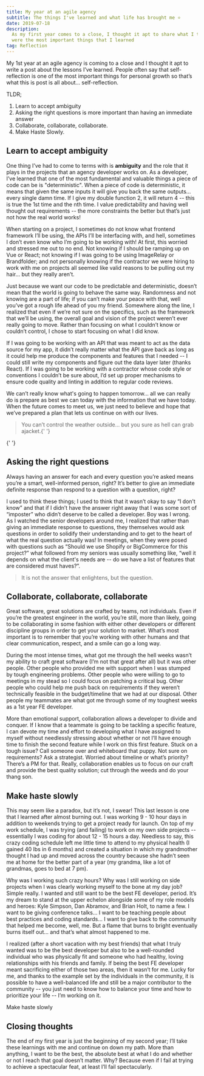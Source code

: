 ```yaml
---
title: My year at an agile agency
subtitle: The things I've learned and what life has brought me ⭐️
date: 2019-07-18
description:
  As my first year comes to a close, I thought it apt to share what I thought
  were the most important things that I learned
tag: Reflection
---
```


My 1st year at an agile agency is coming to a close and I thought it apt to
write a post about the lessons I’ve learned. People often say that
self-reflection is one of the most important things for personal growth so
that’s what this is post is all about… self-reflection.

TLDR;

1. <TextLink href="#learn-to-accept-ambiguity">
     Learn to accept ambiguity
   </TextLink>
2. <TextLink href="#asking-the-right-questions">
     Asking the right questions is more important than having an immediate
     answer
   </TextLink>
3. <TextLink href="#collaborate-collaborate-collaborate">
     Collaborate, collaborate, collaborate.
   </TextLink>
4. <TextLink href="#make-haste-slowly">Make Haste Slowly.</TextLink>

## Learn to accept ambiguity

One thing I’ve had to come to terms with is **ambiguity** and the role that it
plays in the projects that an agency developer works on. As a developer, I’ve
learned that one of the most fundamental and valuable things a piece of code can
be is "deterministic". When a piece of code is deterministic, it means that
given the same inputs it will give you back the same outputs… every single damn
time. If I give my double function 2, it will return 4 -- this is true the 1st
time and the nth time. I value predictability and having well thought out
requirements -- the more constraints the better but that’s just not how the real
world works!

When starting on a project, I sometimes do not know what frontend framework I’ll
be using, the APIs I’ll be interfacing with, and hell, sometimes I don’t even
know who I’m going to be working with! At first, this worried and stressed me
out to no end. Not knowing if I should be ramping up on Vue or React; not
knowing if I was going to be using ImageRelay or Brandfolder; and not personally
knowing if the contractor we were hiring to work with me on projects all seemed
like valid reasons to be pulling out my hair… but they really aren’t.

Just because we want our code to be predictable and deterministic, doesn’t mean
that the world is going to behave the same way. Randomness and not knowing are a
part of life; if you can’t make your peace with that, well you’ve got a rough
life ahead of you my friend. Somewhere along the line, I realized that even if
we’re not sure on the specifics, such as the framework that we’ll be using, the
overall goal and vision of the project weren’t ever really going to move. Rather
than focusing on what I couldn’t know or couldn’t control, I chose to start
focusing on what I did know.

If I was going to be working with an API that was meant to act as the data
source for my app, it didn’t really matter what the API gave back as long as it
could help me produce the components and features that I needed -- I could still
write my components and figure out the data layer later (thanks React). If I was
going to be working with a contractor whose code style or conventions I couldn’t
be sure about, I’d set up proper mechanisms to ensure code quality and linting
in addition to regular code reviews.

We can’t really know what's going to happen tomorrow… all we can really do is
prepare as best we can today with the information that we have today. When the
future comes to meet us, we just need to believe and hope that we’ve prepared a
plan that lets us continue on with our lives.

<BlockQuote>You can’t control the weather outside… but you sure as hell can grab ajacket.{' '}</BlockQuote>{' '}

## Asking the right questions

Always having an answer for each and every question you’re asked means you’re a
smart, well-informed person, right? It’s better to give an immediate definite
response than respond to a question with a question, right?

I used to think these things; I used to think that it wasn’t okay to say “I
don’t know” and that if I didn’t have the answer right away that I was some sort
of “imposter” who didn’t deserve to be called a developer. Boy was I wrong. As I
watched the senior developers around me, I realized that rather than giving an
immediate response to questions, they themselves would ask questions in order to
solidify their understanding and to get to the heart of what the real question
actually was! In meetings, when they were posed with questions such as “Should
we use Shopify or BigCommerce for this project?” what followed from my seniors
was usually something like, “well it depends on what the client's needs are --
do we have a list of features that are considered must haves?”.

<BlockQuote author="Eugene Ionesco">
  It is not the answer that enlightens, but the question.
</BlockQuote>

## Collaborate, collaborate, collaborate

Great software, great solutions are crafted by teams, not individuals. Even if
you’re the greatest engineer in the world, you’re still, more than likely, going
to be collaborating in some fashion with either other developers or different
discipline groups in order to get your solution to market. What’s most important
is to remember that you’re working with other humans and that clear
communication, respect, and a smile can go a long way.

During the most intense times, what got me through the hell weeks wasn’t my
ability to craft great software (I’m not that great after all) but it was other
people. Other people who provided me with support when I was stumped by tough
engineering problems. Other people who were willing to go to meetings in my
stead so I could focus on patching a critical bug. Other people who could help
me push back on requirements if they weren’t technically feasible in the
budget/timeline that we had at our disposal. Other people my teammates are what
got me through some of my toughest weeks as a 1st year FE developer.

More than emotional support, collaboration allows a developer to divide and
conquer. If I know that a teammate is going to be tackling a specific feature, I
can devote my time and effort to developing what I have assigned to myself
without needlessly stressing about whether or not I’ll have enough time to
finish the second feature while I work on this first feature. Stuck on a tough
issue? Call someone over and whiteboard that puppy. Not sure on requirements?
Ask a strategist. Worried about timeline or what’s priority? There’s a PM for
that. Really, collaboration enables us to focus on our craft and provide the
best quality solution; cut through the weeds and do your thang son.

## Make haste slowly

This may seem like a paradox, but it’s not, I swear! This last lesson is one
that I learned after almost burning out. I was working 9 - 10 hour days in
addition to weekends trying to get a project ready for launch. On top of my work
schedule, I was trying (and failing) to work on my own side projects --
essentially I was coding for about 12 - 15 hours a day. Needless to say, this
crazy coding schedule left me little time to attend to my physical health (I
gained 40 lbs in 6 months) and created a situation in which my grandmother
thought I had up and moved across the country because she hadn’t seen me at home
for the better part of a year (my grandma, like a lot of grandmas, goes to bed
at 7 pm).

Why was I working such crazy hours? Why was I still working on side projects
when I was clearly working myself to the bone at my day job? Simple really. I
wanted and still want to be the best FE developer, period. It’s my dream to
stand at the upper echelon alongside some of my role models and heroes: Kyle
Simpson, Dan Abramov, and Brian Holt, to name a few. I want to be giving
conference talks… I want to be teaching people about best practices and coding
standards… I want to give back to the community that helped me become, well, me.
But a flame that burns to bright eventually burns itself out… and that’s what
almost happened to me.

I realized (after a short vacation with my best friends) that what I truly
wanted was to be the best developer but also to be a well-rounded individual who
was physically fit and someone who had healthy, loving relationships with his
friends and family. If being the best FE developer meant sacrificing either of
those two areas, then it wasn’t for me. Lucky for me, and thanks to the example
set by the individuals in the community, it is possible to have a well-balanced
life and still be a major contributor to the community -- you just need to know
how to balance your time and how to prioritize your life -- I’m working on it.

<ShortQuote author="Festina lente">Make haste slowly</ShortQuote>

## Closing thoughts

The end of my first year is just the beginning of my second year; I’ll take
these learnings with me and continue on down my path. More than anything, I want
to be the best, the absolute best at what I do and whether or not I reach that
goal doesn’t matter. Why? Because even if I fail at trying to achieve a
spectacular feat, at least I’ll fail spectacularly.
